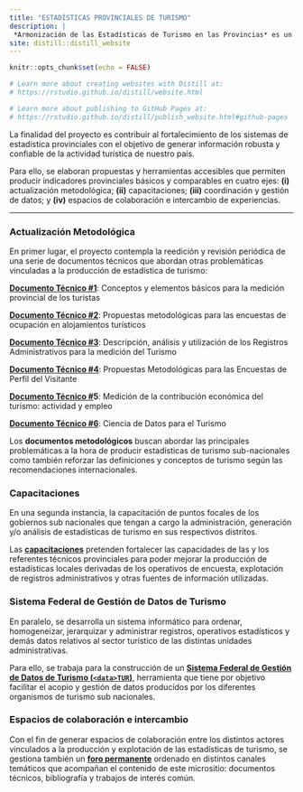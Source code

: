 ```yaml
---
title: "ESTADÍSTICAS PROVINCIALES DE TURISMO"
description: |
 *Armonización de las Estadísticas de Turismo en las Provincias* es un proyecto de la Dirección Nacional de Mercados y Estadística de la [Subsecretaría de Turismo](https://www.argentina.gob.ar/interior/turismo){target="_blank"}.
site: distill::distill_website
---
```


```r
knitr::opts_chunk$set(echo = FALSE)

# Learn more about creating websites with Distill at:
# https://rstudio.github.io/distill/website.html

# Learn more about publishing to GitHub Pages at:
# https://rstudio.github.io/distill/publish_website.html#github-pages

```

La finalidad del proyecto es contribuir al fortalecimiento de los sistemas de estadística provinciales con el objetivo de generar información robusta y confiable de la actividad turística de nuestro país.

Para ello, se elaboran propuestas y herramientas accesibles que permiten producir indicadores provinciales básicos y comparables en cuatro ejes: **(i)** actualización metodológica; **(ii)** capacitaciones; **(iii)** coordinación y gestión de datos; y **(iv)** espacios de colaboración e intercambio de experiencias.

------------------------------------------------------------------------

### Actualización Metodológica

En primer lugar, el proyecto contempla la reedición y revisión periódica de una serie de documentos técnicos que abordan otras problemáticas vinculadas a la producción de estadística de turismo:

[**Documento Técnico #1**](https://dnme-minturdep.github.io/DT1_medicion_turismo/): Conceptos y elementos básicos para la medición provincial de los turistas

[**Documento Técnico #2**](https://dnme-minturdep.github.io/DT2_encuestas/): Propuestas metodológicas para las encuestas de ocupación en alojamientos turísticos

[**Documento Técnico #3**](https://dnme-minturdep.github.io/DT3_registros_adminsitrativos/): Descripción, análisis y utilización de los Registros Administrativos para la medición del Turismo

[**Documento Técnico #4**](https://dnme-minturdep.github.io/DT4_perfiles/): Propuestas Metodológicas para las Encuestas de Perfil del Visitante

[**Documento Técnico \#**](https://dnme-minturdep.github.io/DT5_actividad_empleo/)**5**: Medición de la contribución económica del turismo: actividad y empleo

[**Documento Técnico #6**](https://dnme-minturdep.github.io/DT6_ciencia_de_datos_turismo/): Ciencia de Datos para el Turismo

Los **documentos metodológicos** buscan abordar las principales problemáticas a la hora de producir estadísticas de turismo sub-nacionales como también reforzar las definiciones y conceptos de turismo según las recomendaciones internacionales.

### Capacitaciones

En una segunda instancia, la capacitación de puntos focales de los gobiernos sub nacionales que tengan a cargo la administración, generación y/o análisis de estadísticas de turismo en sus respectivos distritos.

Las [**capacitaciones**](https://armonizacion.yvera.tur.ar/capacitaciones.html) pretenden fortalecer las capacidades de las y los referentes técnicos provinciales para poder mejorar la producción de estadísticas locales derivadas de los operativos de encuesta, explotación de registros administrativos y otras fuentes de información utilizadas.

### Sistema Federal de Gestión de Datos de Turismo

En paralelo, se desarrolla un sistema informático para ordenar, homogeneizar, jerarquizar y administrar  registros, operativos estadísticos y demás datos relativos al sector turístico de las distintas unidades administrativas.

Para ello, se trabaja para la construcción de un [**Sistema Federal de Gestión de Datos de Turismo (`<data>TUR`)**](https://datatur.yvera.tur.ar/), herramienta que tiene por objetivo facilitar el acopio y gestión de datos producidos por los diferentes organismos de turismo sub nacionales.

### Espacios de colaboración e intercambio

Con el fin de generar espacios de colaboración entre los distintos actores vinculados a la producción y explotación de las estadísticas de turismo, se gestiona también un [**foro permanente**](https://armonizacionespacio.slack.com/) ordenado en distintos canales temáticos que acompañan el contenido de este micrositio: documentos técnicos, bibliografía y trabajos de interés común.
